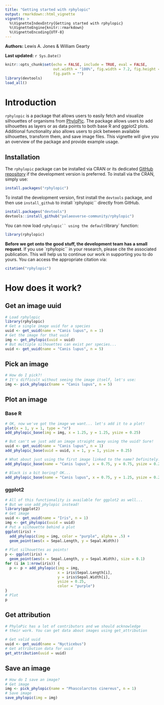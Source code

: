 ```yaml
---
title: "Getting started with rphylopic"
output: rmarkdown::html_vignette
vignette: >
  %\VignetteIndexEntry{Getting started with rphylopic}
  %\VignetteEngine{knitr::rmarkdown}
  %\VignetteEncoding{UTF-8}
---
```


**Authors:** Lewis A. Jones & William Gearty

**Last updated:** `r Sys.Date()`

```r
knitr::opts_chunk$set(echo = FALSE, include = TRUE, eval = FALSE,
                      out.width = "100%", fig.width = 7.2, fig.height = 6, dpi = 200,
                      fig.path = "")
library(devtools)
load_all()
```

# Introduction

`rphylopic` is a package that allows users to easily fetch and visualize silhouettes of organisms from [PhyloPic](https://www.phylopic.org). The package allows users to add silhouettes as layers or as data points to both base R and ggplot2 plots. Additional functionality also allows users to pick between available silhouettes, transform them, and save image files. This vignette will give you an overview of the package and provide example usage.

## Installation

The `rphylopic` package can be installed via CRAN or its dedicated [GitHub repository](https://github.com/palaeoverse-community/rphylopic) if the development version is preferred. To install via the CRAN, simply use:

```r
install.packages("rphylopic")
```

To install the development version, first install the `devtools` package, and then use `install_github` to install `rphylopic`` directly from GitHub.

```r
install.packages("devtools")
devtools::install_github("palaeoverse-community/rphylopic")
```

You can now load `rphylopic`` using the default `library` function:

```r
library(rphylopic)
```

**Before we get onto the good stuff, the development team has a small request**. If you use `rphylopic`` in your research, please cite the associated publication. This will help us to continue our work in supporting you to do yours. You can access the appropriate citation via:

```r
citation("rphylopic")
```

# How does it work?

## Get an image uuid

```r
# Load rphylopic
library(rphylopic)
# Get a single image uuid for a species
uuid <- get_uuid(name = "Canis lupus", n = 1)
# Get the image for that uuid
img <- get_phylopic(uuid = uuid)
# But multiple silhouettes can exist per species...
uuid <- get_uuid(name = "Canis lupus", n = 5)
```

## Pick an image

```r
# How do I pick?!
# It's difficult without seeing the image itself, let's use:
img <- pick_phylopic(name = "Canis lupus", n = 5)
```

## Plot an image

### Base R

```r
# OK, now we've got the image we want... let's add it to a plot!
plot(x = 1, y = 1, type = "n")
add_phylopic_base(img = img, x = 1.25, y = 1.25, ysize = 0.25)

# But can't we just add an image straight away using the uuid? Sure!
uuid <- get_uuid(name = "Canis lupus", n = 1)
add_phylopic_base(uuid = uuid, x = 1, y = 1, ysize = 0.25)

# What about just using the first image linked to the name? Definitely!
add_phylopic_base(name = "Canis lupus", x = 0.75, y = 0.75, ysize = 0.25)

# Black is a bit boring? OK...
add_phylopic_base(name = "Canis lupus", x = 0.75, y = 1.25, ysize = 0.25, color = "orange")
```

### ggplot2

```r
# All of this functionality is available for ggplot2 as well...
# But we use add_phylopic instead!
library(ggplot2)
# Get image
uuid <- get_uuid(name = "Iris", n = 1)
img <- get_phylopic(uuid = uuid)
# Put a silhouette behind a plot
ggplot(iris) +
  add_phylopic(img = img, color = "purple", alpha = .5) +
  geom_point(aes(x = Sepal.Length, y = Sepal.Width))
  
# Plot silhouettes as points!
p <- ggplot(iris) + 
  geom_point(aes(x = Sepal.Length, y = Sepal.Width), size = 0.1)
for (i in 1:nrow(iris)) {
  p <- p + add_phylopic(img = img,
                        x = iris$Sepal.Length[i],
                        y = iris$Sepal.Width[i],
                        ysize = 0.25,
                        color = "purple")
}
# Plot
p
```

## Get attribution

```r
# PhyloPic has a lot of contributors and we should acknowledge 
# their work. You can get data about images using get_attribution

# Get valid uuid
uuid <- get_uuid(name = "Nycticebus")
# Get attribution data for uuid
get_attribution(uuid = uuid)
```

## Save an image

```r
# How do I save an image?
# Get image
img <- pick_phylopic(name = "Phascolarctos cinereus", n = 1)
# Save image
save_phylopic(img = img)
```
